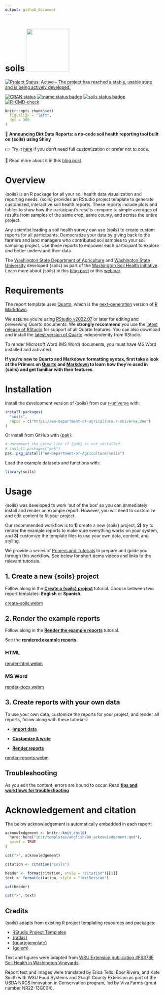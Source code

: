 ```yaml
---
output: github_document
---
```


# soils <a href="https://wa-department-of-agriculture.github.io/soils/">![](man/figures/logo.png){align="right" height="138"}</a>

<!-- badges: start -->

[![Project Status: Active -- The project has reached a stable, usable state and
is being actively
developed.](https://www.repostatus.org/badges/latest/active.svg)](https://www.repostatus.org/#active)

[![CRAN
status](https://www.r-pkg.org/badges/version/soils)](https://CRAN.R-project.org/package=soils)
[![:name status
badge](https://wa-department-of-agriculture.r-universe.dev/badges/:name)](https://wa-department-of-agriculture.r-universe.dev/)
[![soils status
badge](https://wa-department-of-agriculture.r-universe.dev/badges/soils)](https://wa-department-of-agriculture.r-universe.dev/soils)
[![R-CMD-check](https://github.com/WA-Department-of-Agriculture/soils/actions/workflows/R-CMD-check.yaml/badge.svg)](https://github.com/WA-Department-of-Agriculture/soils/actions/workflows/R-CMD-check.yaml)

<!-- badges: end -->

```r
knitr::opts_chunk$set(
  fig.align = "left",
  dpi = 300
)
```

📢 **Announcing Dirt Data Reports: a no-code soil health reporting tool built on
{soils} using Shiny**

👉 Try it [here](https://wsda.shinyapps.io/dirt-data-reports/) if you don't need
full customization or prefer not to code.

📖 Read more about it in this [blog
post](https://washingtonsoilhealthinitiative.com/2025/09/dirt-data-reports/).

# Overview

{soils} is an R package for all your soil health data visualization and
reporting needs. {soils} provides an RStudio project template to generate
customized, interactive soil health reports. These reports include plots and
tables to show how the participant's results compare to simple averages of
results from samples of the same crop, same county, and across the entire
project.

Any scientist leading a soil health survey can use {soils} to create custom
reports for all participants. Democratize your data by giving back to the
farmers and land managers who contributed soil samples to your soil sampling
project. Use these reports to empower each participant to explore and better
understand their data.

The [Washington State Department of
Agriculture](https://agr.wa.gov/departments/land-and-water/natural-resources/soil-health)
and [Washington State University](https://soilhealth.wsu.edu/) developed {soils}
as part of the [Washington Soil Health
Initiative](https://washingtonsoilhealthinitiative.com/). Learn more about
{soils} in this [blog
post](https://washingtonsoilhealthinitiative.com/2024/03/soils-an-r-package-for-soil-health-reporting/)
or this [webinar](https://youtu.be/_8m7fTjSEOk?si=ikrCASdchiB6rDC2).

# Requirements

The report template uses [Quarto](https://quarto.org/docs/get-started/), which
is the [next-generation](https://quarto.org/docs/faq/rmarkdown.html) version of
[R Markdown](https://quarto.org/docs/faq/rmarkdown.html).

We assume you're using [RStudio
v2022.07](https://dailies.rstudio.com/version/2022.07.2+576.pro12/) or later for
editing and previewing Quarto documents. We **strongly recommend** you use the
[latest release of RStudio](https://posit.co/download/rstudio-desktop/) for
support of all Quarto features. You can also download and install the [latest
version of Quarto](https://quarto.org/docs/get-started/) independently from
RStudio.

To render Microsoft Word (MS Word) documents, you must have MS Word installed
and activated.

**If you're new to Quarto and Markdown formatting syntax, first take a look at
the Primers on
[Quarto](https://wa-department-of-agriculture.github.io/soils/articles/quarto.html)
and
[Markdown](https://wa-department-of-agriculture.github.io/soils/articles/markdown.html)
to learn how they're used in {soils} and get familiar with their features.**

# Installation

Install the development version of {soils} from our
[r-universe](https://wa-department-of-agriculture.r-universe.dev/) with:

```r
install.packages(
  "soils",
  repos = c("https://wa-department-of-agriculture.r-universe.dev")
)
```

Or install from GitHub with [{pak}](https://pak.r-lib.org/index.html):

```r
# Uncomment the below line if {pak} is not installed.
# install.packages("pak")
pak::pkg_install("WA-Department-of-Agriculture/soils")
```

Load the example datasets and functions with:

```r
library(soils)
```

# Usage

{soils} was developed to work 'out of the box' so you can immediately install
and render an example report. However, you will need to customize and edit
content to fit your project.

Our recommended workflow is to **1)** create a new {soils} project, **2)** try
to render the example reports to make sure everything works on your system, and
**3)** customize the template files to use your own data, content, and styling.

We provide a series of [Primers and
Tutorials](https://wa-department-of-agriculture.github.io/soils/articles/index.html)
to prepare and guide you through this workflow. See below for short demo videos
and links to the relevant tutorials.

## 1. Create a new {soils} project

Follow along in the [**Create a {soils}
project**](https://wa-department-of-agriculture.github.io/soils/articles/project.html)
tutorial. Choose between two report templates: **English** or **Spanish**.

[create-soils.webm](https://github.com/WA-Department-of-Agriculture/soils/assets/95007373/12a01cf7-0efc-4948-b41e-a826dd86e6f6)

## 2. Render the example reports

Follow along in the [**Render the example
reports**](https://wa-department-of-agriculture.github.io/soils/articles/render-example.html)
tutorial.

See the [**rendered example
reports**](https://wa-department-of-agriculture.github.io/soils/articles/examples.html).

### HTML

[render-html.webm](https://github.com/WA-Department-of-Agriculture/soils/assets/95007373/a1f680a0-bed4-495a-aae7-ba85a9fa22e3)

### MS Word

[render-docx.webm](https://github.com/WA-Department-of-Agriculture/soils/assets/95007373/a617fee6-a53b-4772-ac3b-bf8d48f8fc5b)

## 3. Create reports with your own data

To use your own data, customize the reports for your project, and render all
reports, follow along with these tutorials:

-   [**Import
    data**](https://wa-department-of-agriculture.github.io/soils/articles/data.html)

-   [**Customize &
    write**](https://wa-department-of-agriculture.github.io/soils/articles/customize.html)

-   [**Render
    reports**](https://wa-department-of-agriculture.github.io/soils/articles/render.html)

[render-reports.webm](https://github.com/WA-Department-of-Agriculture/soils/assets/95007373/b796f674-ed90-4d57-bed3-85b58c399c8f)

## Troubleshooting

As you edit the content, errors are bound to occur. Read [**tips and workflows
for
troubleshooting**](https://wa-department-of-agriculture.github.io/soils/articles/troubleshoot.html)

# Acknowledgement and citation

The below acknowledgement is automatically embedded in each report:

```r
acknowledgement <- knitr::knit_child(
  here::here("inst/templates/english/09_acknowledgement.qmd"),
  quiet = TRUE
)

cat(">", acknowledgement)
```

```r
citation <- citation("soils")

header <- format(citation, style = "citation")[[1]]
text <- format(citation, style = "textVersion")

cat(header)
```

```r
cat(">", text)
```

## Credits

{soils} adapts from existing R project templating resources and packages:

-   [RStudio Project
    Templates](https://rstudio.github.io/rstudio-extensions/rstudio_project_templates.html)
-   [{ratlas}](https://github.com/atlas-aai/ratlas)
-   [{quartotemplate}](https://github.com/Pecners/quartotemplate)
-   [{golem}](https://github.com/ThinkR-open/golem/)

Text and figures were adapted from [WSU Extension publication #FS378E Soil
Health in Washington
Vineyards](https://pubs.extension.wsu.edu/soil-health-in-washington-vineyards).

Report text and images were translated by Erica Tello, Eber Rivera, and Kate
Smith with WSU Food Systems and Skagit County Extension as part of the USDA NRCS
Innovation in Conservation program, led by Viva Farms (grant number
NR22-13G004).

